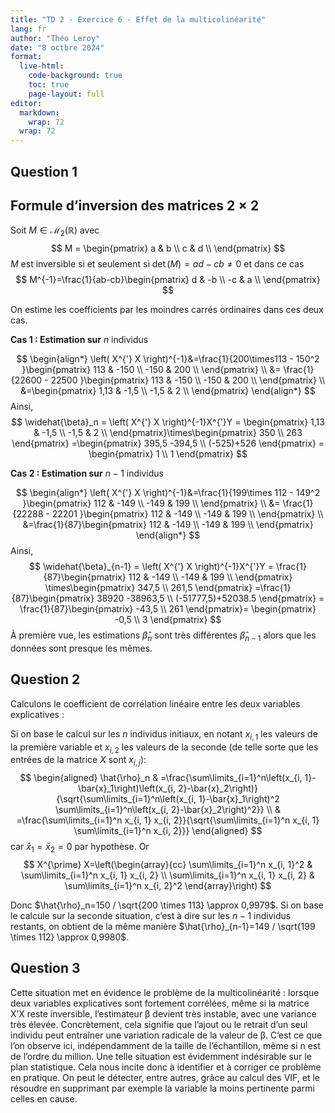 ```yaml
---
title: "TD 2 - Exercice 6 - Effet de la multicolinéarité"
lang: fr
author: "Théo Leroy"
date: "8 octbre 2024"
format:
  live-html:
    code-background: true
    toc: true
    page-layout: full
editor: 
  markdown: 
    wrap: 72
  wrap: 72
---
```


## Question 1

::: callout-tip
## Formule d'inversion des matrices $2 \times 2$

Soit $M \in \mathcal{M}_2\left(\mathbb{R} \right)$ avec $$
M = \begin{pmatrix}
a & b \\
c & d \\
\end{pmatrix}
$$ $M$ est inversible si et seulement si $\det(M) = ad-cb \neq 0$ et
dans ce cas $$
M^{-1}=\frac{1}{ab-cb}\begin{pmatrix}
d & -b \\
-c & a \\
\end{pmatrix}
$$
:::

On estime les coefficients par les moindres carrés ordinaires dans ces
deux cas.

**Cas 1 : Estimation sur** $n$ individus

$$
\begin{align*}
\left( X^{'} X \right)^{-1}&=\frac{1}{200\times113 - 150^2 }\begin{pmatrix}
113 & -150 \\
-150 & 200 \\
\end{pmatrix} \\
&=
\frac{1}{22600 - 22500 }\begin{pmatrix}
113 & -150 \\
-150 & 200 \\
\end{pmatrix} \\
&=\begin{pmatrix}
1,13 & -1,5 \\
-1,5 & 2 \\
\end{pmatrix}
\end{align*}
$$ Ainsi, $$
\widehat{\beta}_n = \left( X^{'} X \right)^{-1}X^{'}Y = \begin{pmatrix}
1,13 & -1,5 \\
-1,5 & 2 \\
\end{pmatrix}\times\begin{pmatrix}
350 \\
263
\end{pmatrix} =\begin{pmatrix} 
395,5 -394,5 \\
(-525)+526
\end{pmatrix} =
\begin{pmatrix}
1 \\
1
\end{pmatrix}
$$

**Cas 2 : Estimation sur** $n-1$ individus

$$
\begin{align*}
\left( X^{'} X \right)^{-1}&=\frac{1}{199\times 112 - 149^2 }\begin{pmatrix}
112 & -149 \\
-149 & 199 \\
\end{pmatrix} \\
&=
\frac{1}{22288 - 22201 }\begin{pmatrix}
112 & -149 \\
-149 & 199 \\
\end{pmatrix} \\
&=\frac{1}{87}\begin{pmatrix}
112 & -149 \\
-149 & 199 \\
\end{pmatrix}
\end{align*}
$$ Ainsi, $$
\widehat{\beta}_{n-1} = \left( X^{'} X \right)^{-1}X^{'}Y = \frac{1}{87}\begin{pmatrix}
112 & -149 \\
-149 & 199 \\
\end{pmatrix}
\times\begin{pmatrix}
347,5 \\
261,5
\end{pmatrix} =\frac{1}{87}\begin{pmatrix} 
38920 -38963,5 \\
(-51777,5)+52038.5
\end{pmatrix} =
\frac{1}{87}\begin{pmatrix}
-43,5 \\
261
\end{pmatrix}= \begin{pmatrix}
-0,5 \\
3
\end{pmatrix}
$$ À première vue, les estimations $\widehat{\beta}_n$ sont très
différentes $\widehat{\beta}_{n-1}$ alors que les données sont presque
les mêmes.

## Question 2

Calculons le coefficient de corrélation linéaire entre les deux
variables explicatives :

Si on base le calcul sur les $n$ individus initiaux, en notant
$x_{i, 1}$ les valeurs de la première variable et $x_{i, 2}$ les valeurs
de la seconde (de telle sorte que les entrées de la matrice $X$ sont
$\left.x_{i, j}\right):$ $$
\begin{aligned}
\hat{\rho}_n & =\frac{\sum\limits_{i=1}^n\left(x_{i, 1}-\bar{x}_1\right)\left(x_{i, 2}-\bar{x}_2\right)}{\sqrt{\sum\limits_{i=1}^n\left(x_{i, 1}-\bar{x}_1\right)^2 \sum\limits_{i=1}^n\left(x_{i, 2}-\bar{x}_2\right)^2}} \\
& =\frac{\sum\limits_{i=1}^n x_{i, 1} x_{i, 2}}{\sqrt{\sum\limits_{i=1}^n x_{i, 1} \sum\limits_{i=1}^n x_{i, 2}}}
\end{aligned}
$$ car $\bar{x}_1=\bar{x}_2=0$ par hypothèse. Or $$
X^{\prime} X=\left(\begin{array}{cc}
\sum\limits_{i=1}^n x_{i, 1}^2 & \sum\limits_{i=1}^n x_{i, 1} x_{i, 2} \\
\sum\limits_{i=1}^n x_{i, 1} x_{i, 2} & \sum\limits_{i=1}^n x_{i, 2}^2
\end{array}\right)
$$

Donc $\hat{\rho}_n=150 / \sqrt{200 \times 113} \approx 0,9979$. Si on
base le calcule sur la seconde situation, c'est à dire sur les $n-1$
individus restants, on obtient de la même manière
$\hat{\rho}_{n-1}=149 / \sqrt{199 \times 112} \approx 0,9980$.

## Question 3

Cette situation met en évidence le problème de la multicolinéarité :
lorsque deux variables explicatives sont fortement corrélées, même si la
matrice X'X reste inversible, l'estimateur β devient très instable, avec
une variance très élevée. Concrètement, cela signifie que l’ajout ou le
retrait d’un seul individu peut entraîner une variation radicale de la
valeur de β. C'est ce que l'on observe ici, indépendamment de la taille
de l'échantillon, même si n est de l'ordre du million. Une telle
situation est évidemment indésirable sur le plan statistique. Cela nous
incite donc à identifier et à corriger ce problème en pratique. On peut
le détecter, entre autres, grâce au calcul des VIF, et le résoudre en
supprimant par exemple la variable la moins pertinente parmi celles en
cause.
